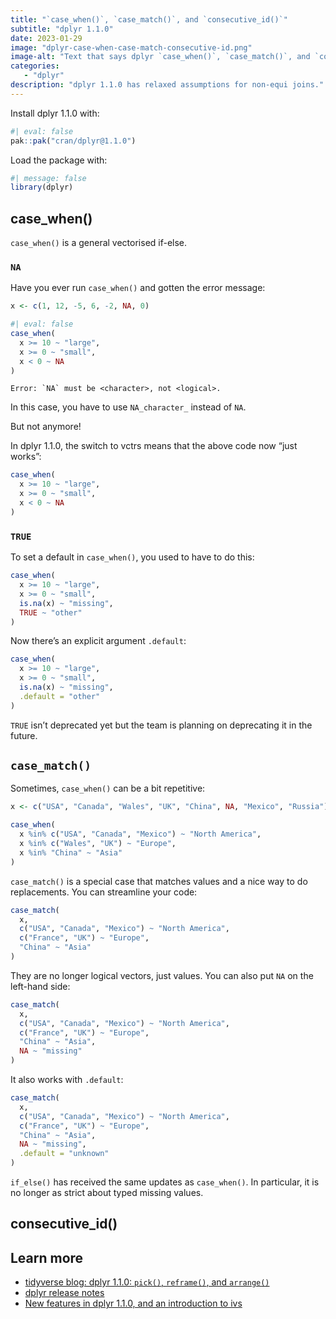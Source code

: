```yaml
---
title: "`case_when()`, `case_match()`, and `consecutive_id()`"
subtitle: "dplyr 1.1.0"
date: 2023-01-29
image: "dplyr-case-when-case-match-consecutive-id.png"
image-alt: "Text that says dplyr `case_when()`, `case_match()`, and `consecutive_id()` An screenshot of a command running the new join by helper."
categories:
   - "dplyr"
description: "dplyr 1.1.0 has relaxed assumptions for non-equi joins."
---
```


Install dplyr 1.1.0 with:

```r
#| eval: false
pak::pak("cran/dplyr@1.1.0")
```

Load the package with:

```r
#| message: false
library(dplyr)
```

## case_when()

`case_when()` is a general vectorised if-else.

### `NA`

Have you ever run `case_when()` and gotten the error message:

```r
x <- c(1, 12, -5, 6, -2, NA, 0)
```


```r
#| eval: false
case_when(
  x >= 10 ~ "large",
  x >= 0 ~ "small",
  x < 0 ~ NA
)
```

```         
Error: `NA` must be <character>, not <logical>.
```

In this case, you have to use `NA_character_` instead of `NA`.

But not anymore!

In dplyr 1.1.0, the switch to vctrs means that the above code now "just works":

```r
case_when(
  x >= 10 ~ "large",
  x >= 0 ~ "small",
  x < 0 ~ NA
)
```

### `TRUE`

To set a default in `case_when()`, you used to have to do this:

```r
case_when(
  x >= 10 ~ "large",
  x >= 0 ~ "small",
  is.na(x) ~ "missing",
  TRUE ~ "other"
)
```

Now there's an explicit argument `.default`:

```r
case_when(
  x >= 10 ~ "large",
  x >= 0 ~ "small",
  is.na(x) ~ "missing",
  .default = "other"
)
```

`TRUE` isn't deprecated yet but the team is planning on deprecating it in the future.

## `case_match()`

Sometimes, `case_when()` can be a bit repetitive:

```r
x <- c("USA", "Canada", "Wales", "UK", "China", NA, "Mexico", "Russia")

case_when(
  x %in% c("USA", "Canada", "Mexico") ~ "North America",
  x %in% c("Wales", "UK") ~ "Europe",
  x %in% "China" ~ "Asia"
)
```

`case_match()` is a special case that matches values and a nice way to do replacements. You can streamline your code:

```r
case_match(
  x,
  c("USA", "Canada", "Mexico") ~ "North America",
  c("France", "UK") ~ "Europe",
  "China" ~ "Asia"
)
```

They are no longer logical vectors, just values. You can also put `NA` on the left-hand side:

```r
case_match(
  x,
  c("USA", "Canada", "Mexico") ~ "North America",
  c("France", "UK") ~ "Europe",
  "China" ~ "Asia",
  NA ~ "missing"
)
```

It also works with `.default`: 

```r
case_match(
  x,
  c("USA", "Canada", "Mexico") ~ "North America",
  c("France", "UK") ~ "Europe",
  "China" ~ "Asia",
  NA ~ "missing",
  .default = "unknown"
)
```

::: callout-note
`if_else()` has received the same updates as `case_when()`. In particular, it is no longer as strict about typed missing values.
:::

## consecutive_id()



## Learn more

-   [tidyverse blog: dplyr 1.1.0: `pick()`, `reframe()`, and `arrange()`](https://www.tidyverse.org/blog/2023/02/dplyr-1-1-0-pick-reframe-arrange/#arrange)
-   [dplyr release notes](https://dplyr.tidyverse.org/news/index.html)
-   [New features in dplyr 1.1.0, and an introduction to ivs](https://www.youtube.com/watch?v=9LAML4Nr1II)
